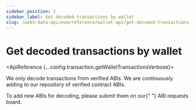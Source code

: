 ```yaml
---
sidebar_position: 2
sidebar_label: Get decoded transactions by wallet
slug: /web3-data-api/evm/reference/wallet-api/get-decoded-transactions-by-wallet
---
```



# Get decoded transactions by wallet




<ApiReference {...config.transaction.getWalletTransactionsVerbose}>
  <Admonition type="info" title="Note">
    <p>
      We only decode transactions from verified ABIs. We are continuously adding
      to our repository of verified contract ABIs.
    </p>
    <p>
      To add new ABIs for decoding, please submit them on our{" "}
      <Link href="https://roadmap.moralis.io/b/submit-contract-abis-for-decoding/">
        ABI requests board.
      </Link>
    </p>
  </Admonition>
</ApiReference>

